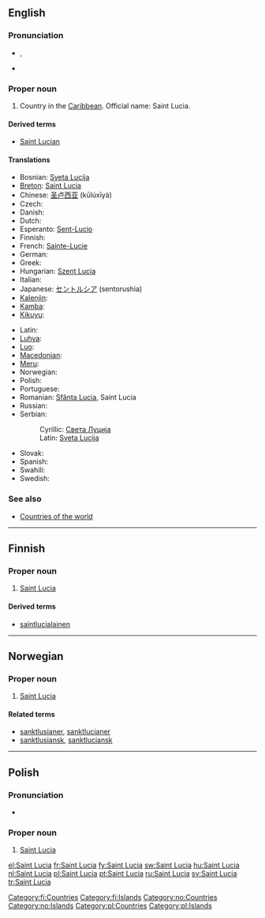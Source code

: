 ==English==

===Pronunciation===
* {{a|UK}} {{IPA|/seɪnt ˈluː.ʃə/}}, {{SAMPA|/seInt "lu:.s@/}}
* {{rhymes|uːʃə}}

===Proper noun===
{{wikipedia}}
{{infl|en|proper noun}}

# Country in the [[Caribbean]]. Official name: Saint Lucia.

====Derived terms====
* [[Saint Lucian]]

====Translations====
{{trans-top|country in the Caribbean}}
* Bosnian: [[Sveta Lucija]] {{f}}
* [[Breton]]: [[#Breton|Saint Lucia]]
* Chinese: [[圣卢西亚]] (kūlúxīyà)
* Czech: {{t-|cs|Svatá Lucie|f}}
* Danish: {{l|da|Saint Lucia}}
* Dutch: {{l|nl|Saint Lucia}}
* Esperanto: [[Sent-Lucio]]
* Finnish: {{l|fi|Saint Lucia}}
* French: [[Sainte-Lucie]] {{qualifier|used without the definite article}}
* German: {{l|de|Saint Lucia}}
* Greek: {{t+|el|Αγία Λουκία|tr=Aγ&iacute;a Luk&iacute;a}}
* Hungarian: [[Szent Lucia]]
* Italian: {{l|it|Saint Lucia}}
* Japanese: [[セントルシア]] (sentorushia)
* [[Kalenjin]]: {{tø|kln|Santalusia}}
* [[Kamba]]: {{tø|kam|Santalusia}}
* [[Kikuyu]]: {{tø|ki|Santalusia}}
{{trans-mid}}
* Latin: {{t|la|Sancta Lucia|f}}
* [[Luhya]]: {{tø|luy|Santalusia}}
* [[Luo]]: {{tø|luo|Santalusia}}
* [[Macedonian]]: {{t|mk|Света Луција|f|tr=Svéta Lúcija}}
* [[Meru]]: {{tø|mer|Santalusia}}
* Norwegian: {{t-|no|Saint Lucia}}
* Polish: {{l|pl|Saint Lucia}} {{n}}
* Portuguese: {{t+|pt|Santa Lúcia}}
* Romanian: [[Sfânta Lucia]], Saint Lucia {{f}}
* Russian: {{t|ru|Сент-Люсия|f|tr=Sent-Lj&uacute;sija}}
* Serbian:
*: Cyrillic: [[Света Луција]]
*: Latin: [[Sveta Lucija]]
* Slovak: {{t|sk|Svätá Lucia|f}}
* Spanish: {{t+|es|Santa Lucía}}
* Swahili: {{t+|sw|Santalusia|xs=Swahili}}
* Swedish: {{l|sv|Saint Lucia}}
{{trans-bottom}}

===See also===
* [[Appendix:Countries of the world|Countries of the world]]

----

==Finnish==
{{wikipedia|lang=fi}}

===Proper noun===
{{infl|fi|proper noun|head=[[saint|Saint]] [[Lucia]]}}

# [[#English|Saint Lucia]]

====Derived terms====
* [[saintlucialainen]]

[[Category:fi:Countries]]
[[Category:fi:Islands]]

----

==Norwegian==

===Proper noun===
{{infl|no|proper noun}}

# [[#English|Saint Lucia]]

====Related terms====
* [[sanktlusianer]], [[sanktlucianer]]
* [[sanktlusiansk]], [[sanktluciansk]]

[[Category:no:Countries]]
[[Category:no:Islands]]

----

==Polish==

===Pronunciation===
* {{IPA|/sɛnt‿ˈluʂɛ/|lang=pl}}

===Proper noun===
{{infl|pl|proper noun|g=n|undeclinable}}

# [[#English|Saint Lucia]]

[[Category:pl:Countries]]
[[Category:pl:Islands]]

[[el:Saint Lucia]]
[[fr:Saint Lucia]]
[[fy:Saint Lucia]]
[[sw:Saint Lucia]]
[[hu:Saint Lucia]]
[[nl:Saint Lucia]]
[[pl:Saint Lucia]]
[[pt:Saint Lucia]]
[[ru:Saint Lucia]]
[[sv:Saint Lucia]]
[[tr:Saint Lucia]]